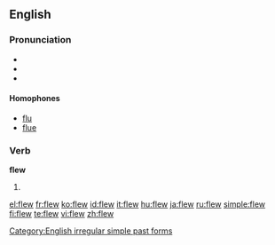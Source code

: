 ==English==

===Pronunciation===
* {{audio|en-us-flew.ogg|Audio (US)}}
* {{IPA|/flʊə/}}
* {{rhymes|uː}}

====Homophones====
* [[flu]]
* [[flue]]

===Verb===
'''flew'''

# {{simple past of|[[fly]]}}

[[Category:English irregular simple past forms]]

[[el:flew]]
[[fr:flew]]
[[ko:flew]]
[[id:flew]]
[[it:flew]]
[[hu:flew]]
[[ja:flew]]
[[ru:flew]]
[[simple:flew]]
[[fi:flew]]
[[te:flew]]
[[vi:flew]]
[[zh:flew]]